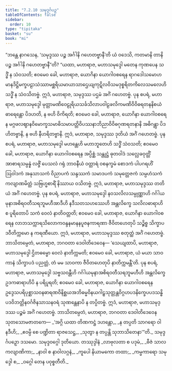 ```yaml
---
title: "7.2.10 သမုဒ္ဒင်္ဂပဉှ"
tableOfContents: false
sidebar:
  order: 10
type: "tipitaka"
basket: "su"
book: "mi"
---
```



<DynamicBreadcrumb />

<Division number="244" book="mi" e="ch" v="28">

<Paragraph number="1744" book="mi">
“ဘန္တေ နာဂသေန, ‘သမုဒ္ဒဿ ပဉ္စ အင်္ဂါနိ ဂဟေတဗ္ဗာနီ’တိ ယံ ဝဒေသိ, ကတမာနိ တာနိ ပဉ္စ အင်္ဂါနိ ဂဟေတဗ္ဗာနီ”တိ? “ယထာ, မဟာရာဇ, မဟာသမုဒ္ဒေါ မတေန ကုဏပေန သဒ္ဓိံ န သံဝသတိ; ဧဝမေဝ ခေါ, မဟာရာဇ, ယောဂိနာ ယောဂါဝစရေန ရာဂဒေါသမောဟမာနဒိဋ္ဌိမက္ခပဠာသဲဿာမစ္ဆရိယမာယာသာဌေယျကုဋိလဝိသမဒုစ္စရိတကိလေသမလေဟိ သဒ္ဓိံ န သံဝသိတဗ္ဗံ. ဣဒံ, မဟာရာဇ, သမုဒ္ဒဿ ပဌမံ အင်္ဂံ ဂဟေတဗ္ဗံ.
</Paragraph>

<Paragraph number="1745" book="mi">
ပုန စပရံ, မဟာရာဇ, မဟာသမုဒ္ဒေါ မုတ္တာမဏိဝေဠုရိယသင်္ခသိလာပဝါဠဖလိကမဏိဝိဝိဓရတနနိစယံ ဓာရေန္တော ပိဒဟတိ, န ဗဟိ ဝိကိရတိ; ဧဝမေဝ ခေါ, မဟာရာဇ, ယောဂိနာ ယောဂါဝစရေန မဂ္ဂဖလဈာနဝိမောက္ခသမာဓိသမာပတ္တိဝိပဿနာဘိညာဝိဝိဓဂုဏရတနာနိ အဓိဂန္တွာ ပိဒဟိတဗ္ဗာနိ, န ဗဟိ နီဟရိတဗ္ဗာနိ. ဣဒံ, မဟာရာဇ, သမုဒ္ဒဿ ဒုတိယံ အင်္ဂံ ဂဟေတဗ္ဗံ.
</Paragraph>

<Paragraph number="1746" book="mi">
ပုန စပရံ, မဟာရာဇ, မဟာသမုဒ္ဒေါ မဟန္တေဟိ မဟာဘူတေဟိ သဒ္ဓိံ သံဝသတိ; ဧဝမေဝ ခေါ, မဟာရာဇ, ယောဂိနာ ယောဂါဝစရေန အပ္ပိစ္ဆံ သန္တုဋ္ဌံ ဓုတဝါဒံ သလ္လေခဝုတ္တိံ အာစာရသမ္ပန္နံ လဇ္ဇိံ ပေသလံ ဂရုံ ဘာဝနီယံ ဝတ္တာရံ ဝစနက္ခမံ စောဒကံ ပါပဂရဟိံ ဩဝါဒကံ အနုသာသကံ ဝိညာပကံ သန္ဒဿကံ သမာဒပကံ သမုတ္တေဇကံ သမ္ပဟံသကံ ကလျာဏမိတ္တံ သဗြဟ္မစာရိံ နိဿာယ ဝသိတဗ္ဗံ. ဣဒံ, မဟာရာဇ, မဟာသမုဒ္ဒဿ တတိယံ အင်္ဂံ ဂဟေတဗ္ဗံ.
</Paragraph>

<Paragraph number="1747" book="mi">
ပုန စပရံ, မဟာရာဇ, မဟာသမုဒ္ဒေါ နဝသလိလသမ္ပုဏ္ဏာဟိ ဂင်္ဂါယမုနာအစိရဝတီသရဘူမဟီအာဒီဟိ နဒီသတသဟဿေဟိ အန္တလိက္ခေ သလိလဓာရာဟိ စ ပူရိတောပိ သကံ ဝေလံ နာတိဝတ္တတိ; ဧဝမေဝ ခေါ, မဟာရာဇ, ယောဂိနာ ယောဂါဝစရေန လာဘသက္ကာရသိလောကဝန္ဒနမာနနပူဇနကာရဏာ ဇီဝိတဟေတုပိ သဉ္စိစ္စ သိက္ခာပဒဝီတိက္ကမော န ကရဏီယော. ဣဒံ, မဟာရာဇ, မဟာသမုဒ္ဒဿ စတုတ္ထံ အင်္ဂံ ဂဟေတဗ္ဗံ. ဘာသိတမ္ပေတံ, မဟာရာဇ, ဘဂဝတာ ဒေဝါတိဒေဝေန—
</Paragraph>

<Paragraph number="1748" book="mi">
‘သေယျထာပိ, မဟာရာဇ, မဟာသမုဒ္ဒေါ ဌိတဓမ္မော ဝေလံ နာတိက္ကမတိ; ဧဝမေဝ ခေါ, မဟာရာဇ, ယံ မယာ သာဝကာနံ သိက္ခာပဒံ ပညတ္တံ, တံ မမ သာဝကာ ဇီဝိတဟေတုပိ နာတိက္ကမန္တီ’တိ.
</Paragraph>

<Paragraph number="1749" book="mi">
ပုန စပရံ, မဟာရာဇ, မဟာသမုဒ္ဒေါ သဗ္ဗသဝန္တီဟိ ဂင်္ဂါယမုနာအစိရဝတီသရဘူမဟီဟိ အန္တလိက္ခေ ဥဒကဓာရာဟိပိ န ပရိပူရတိ; ဧဝမေဝ ခေါ, မဟာရာဇ, ယောဂိနာ ယောဂါဝစရေန ဥဒ္ဒေသပရိပုစ္ဆာသဝနဓာရဏဝိနိစ္ဆယအဘိဓမ္မဝိနယဂါဠှသုတ္တန္တဝိဂ္ဂဟပဒနိက္ခေပပဒသန္ဓိ ပဒဝိဘတ္တိနဝင်္ဂဇိနသာသနဝရံ သုဏန္တေနာပိ န တပ္ပိတဗ္ဗံ. ဣဒံ, မဟာရာဇ, မဟာသမုဒ္ဒဿ ပဉ္စမံ အင်္ဂံ ဂဟေတဗ္ဗံ. ဘာသိတမ္ပေတံ, မဟာရာဇ, ဘဂဝတာ ဒေဝါတိဒေဝေန သုတသောမဇာတကေ—
</Paragraph>

<Paragraph number="1750" type="verses" book="mi">
_‘အဂ္ဂိ ယထာ တိဏကဋ္ဌံ ဒဟန္တော,_  
_န တပ္ပတိ သာဂရော ဝါ နဒီဟိ;_  
_ဧဝမ္ပိ စေ ပဏ္ဍိတာ ရာဇသေဋ္ဌ,_  
_သုတွာ န တပ္ပန္တိ သုဘာသိတေနာ’”တိ._  


</Paragraph>
</Division>

<Paragraph number="1751" type="center" book="mi">
သမုဒ္ဒင်္ဂပဉှော ဒသမော.



</Paragraph>

<Paragraph number="1752" type="center" book="mi">
သမုဒ္ဒဝဂ္ဂေါ ဒုတိယော.



</Paragraph>

<Paragraph number="1753" type="center" book="mi">
တဿုဒ္ဒါနံ


</Paragraph>

<Paragraph number="1754" type="verses" book="mi">
_လာဗုလတာ စ ပဒုမံ,_  
_ဗီဇံ သာလကလျာဏိကာ;_  
_နာဝါ စ နာဝါလဂ္ဂနံ,_  
_ကူပေါ နိယာမကော တထာ;_  
_ကမ္မကာရော သမုဒ္ဒေါ စ,_  
_ဝဂ္ဂေါ တေန ပဝုစ္စတီတိ._
</Paragraph>